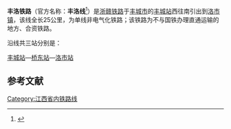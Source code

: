 {{Infobox rail system-route
|rail_name= 丰洛铁路
|other_name= 丰洛线
|banner_color=
|sec_banner_color=
|logo_filename=
|image_width=250px
|logo_bgcolor=
|logo_note=
|image =
|imagesize=
|caption=
|system_map=
|mapimage_width=200px
|map_bgcolor=
|locale={{PRC}}<br>
[[江西省|江西省]][[丰城市|丰城市]]
|service_type=货运
|start=[[丰城站|丰城站]]<br />[[洛市站|洛市站]]
|begin_operation=
|end_operation=
|operation_note=
|system_length= 35 km
|length_in_operation=
|total_length=
|status=使用中
|line_title=
|lines=[[单线铁路|单线]]
|stations= 3个
|route_title=线路
|main_route=
|secondary_route=
|branch_route=
|standard=未知
|main_stations=
|ridership=
|fleet_size=
|max_speed=未知
|track_gauge={{standard gauge}}（[[标准轨|标准轨]]）
|distance_between_mainlines=
|min_radius=
|max_grade=
|block_signal=未知
|electrified=未电气化
|depot=
|operator= 
|franchise=
|hq=
|key_person=
|website=
|route_map=
|collapsed=no
|box_width=310px
}}

'''丰洛铁路'''（官方名称：'''丰洛线'''<ref>{{cite book |title=中国铁路地图集 |author= |year=2012年2月1日 |publisher=中国铁道出版社 |isbn=978-7-1131-3840-0}}</ref>）是[[浙赣铁路|浙赣铁路]]于[[丰城市|丰城市]]的[[丰城站|丰城站]]西往南引出到[[洛市镇|洛市镇]]，该线全长25公里，为单线非电气化铁路；该铁路为不与国铁办理直通运输的地方、合资铁路。

沿线共三站分别是：

[[丰城站|丰城站]]—[[桥东站|桥东站]]—[[洛市站|洛市站]]

== 参考文献 ==
{{Reflist|colwidth=30em}}

{{江西铁路|nocat}}
[[Category:江西省内铁路线|Category:江西省内铁路线]]